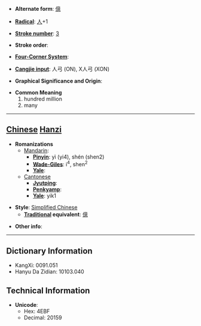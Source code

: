 * '''Alternate form''': [[億]]

* '''[[Wiktionary:Chinese radical index| Radical]]''': [[Wiktionary:Chinese radical index 人|人]]+1

* '''[[Wiktionary:Chinese total strokes index|Stroke number]]''': [[Wiktionary:Chinese total strokes index 3|3]]

* '''Stroke order''': 

* '''[[Wiktionary:Chinese four corner index|Four-Corner System]]''': 

* '''[[Wiktionary:Chinese Cangjie index|Cangjie input]]''': 人弓 (ON), X人弓 (XON)

* '''Graphical Significance and Origin''': 

* '''Common Meaning'''
*#hundred million
*# many


----

== [[Chinese]] [[Hanzi]] ==

* '''Romanizations'''
** [[Mandarin]]:
*** '''[[Pinyin]]''': yì (yi4), shén (shen2)
*** '''[[Wade-Giles]]''': i<sup>4</sup>, shen<sup>2</sup>
*** '''[[Yale]]''': 
**[[Cantonese]]
***'''[[Jyutping]]''':
***'''[[Penkyamp]]''': 
***'''[[Yale]]''': yik1

* '''Style''': [[Simplified Chinese]] 
** '''[[Traditional Chinese|Traditional]] equivalent''': [[億]]

* '''Other info''': 

----

== Dictionary Information ==

* KangXi: 0091.051
* Hanyu Da Zidian: 10103.040

== Technical Information ==

* '''Unicode''':
** Hex: 4EBF
** Decimal: 20159